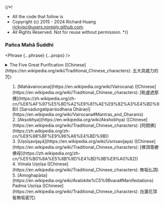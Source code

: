 {/*!
 * All the code that follow is
 * Copyright (c) 2015 - 2024 Richard Huang <rickypc@users.noreply.github.com>.
 * All Rights Reserved. Not for reuse without permission.
 */}


### Pañca Mahā Śuddhi

<Phrase {...phrase} {...props} />

<details>
  <summary>
    The Five Great Purification ([Chinese](https://en.wikipedia.org/wiki/Traditional_Chinese_characters): 五大具威力的咒):
    <ol>
      <li>[Mahāvairocana](https://en.wikipedia.org/wiki/Vairocana) ([Chinese](https://en.wikipedia.org/wiki/Traditional_Chinese_characters): [毗盧遮那佛](https://zh.wikipedia.org/zh-cn/%E6%AF%97%E5%8D%A2%E9%81%AE%E9%82%A3%E4%BD%9B)) [Sarvadurgatipariśodhana Dhāraṇī](https://en.wikipedia.org/wiki/Vairocana#Mantras_and_Dharanis)</li>
      <li>[Akṣobhya](https://en.wikipedia.org/wiki/Akshobhya) ([Chinese](https://en.wikipedia.org/wiki/Traditional_Chinese_characters): [阿閦佛](https://zh.wikipedia.org/zh-cn/%E9%98%BF%E9%96%A6%E4%BD%9B))</li>
      <li>[Uṣṇīṣavijayā](https://en.wikipedia.org/wiki/Usnisavijaya) ([Chinese](https://en.wikipedia.org/wiki/Traditional_Chinese_characters): [佛頂尊勝佛母](https://zh.wikipedia.org/zh-cn/%E5%B0%8A%E5%8B%9D%E4%BD%9B%E9%A0%82))</li>
      <li>Vimala Uṣṇīṣa ([Chinese](https://en.wikipedia.org/wiki/Traditional_Chinese_characters): 無垢仏頂)</li>
      <li>[Amoghapāśa](https://en.wikipedia.org/wiki/Avalokite%C5%9Bvara#Manifestations) Padma Uṣṇīṣa ([Chinese](https://en.wikipedia.org/wiki/Traditional_Chinese_characters): 白蓮花頂髻無垢密咒)</li>
    </ol>
  </summary>
  <div>
    <MultiLingual {...phrase} />
  </div>
</details>
